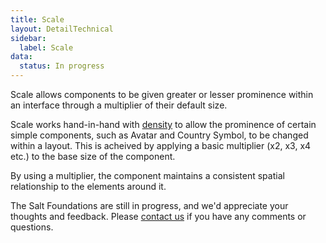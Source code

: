 ```yaml
---
title: Scale
layout: DetailTechnical
sidebar:
  label: Scale
data:
  status: In progress
---
```


Scale allows components to be given greater or lesser prominence within an interface through a multiplier of their default size.

Scale works hand-in-hand with [density](density) to allow the prominence of certain simple components, such as Avatar and Country Symbol, to be changed within a layout. This is acheived by applying a basic multiplier (x2, x3, x4 etc.) to the base size of the component.

By using a multiplier, the component maintains a consistent spatial relationship to the elements around it.

<Callout title="Have some feedback?">

The Salt Foundations are still in progress, and we'd appreciate your thoughts and feedback. Please [contact us](../support-and-contributions/index) if you have any comments or questions.
</Callout>
